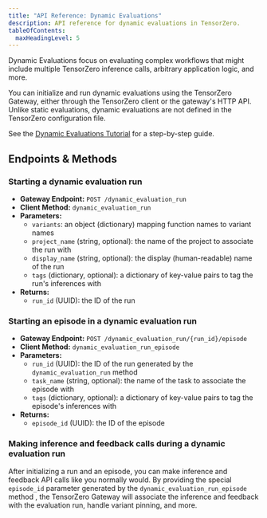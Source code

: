 ```yaml
---
title: "API Reference: Dynamic Evaluations"
description: API reference for dynamic evaluations in TensorZero.
tableOfContents:
  maxHeadingLevel: 5
---
```


Dynamic Evaluations focus on evaluating complex workflows that might include multiple TensorZero inference calls, arbitrary application logic, and more.

You can initialize and run dynamic evaluations using the TensorZero Gateway, either through the TensorZero client or the gateway's HTTP API.
Unlike static evaluations, dynamic evaluations are not defined in the TensorZero configuration file.

See the [Dynamic Evaluations Tutorial](/docs/evaluations/dynamic-evaluations/tutorial/) for a step-by-step guide.

## Endpoints & Methods

### Starting a dynamic evaluation run

- **Gateway Endpoint:** `POST /dynamic_evaluation_run`
- **Client Method:** `dynamic_evaluation_run`
- **Parameters:**
  - `variants`: an object (dictionary) mapping function names to variant names
  - `project_name` (string, optional): the name of the project to associate the run with
  - `display_name` (string, optional): the display (human-readable) name of the run
  - `tags` (dictionary, optional): a dictionary of key-value pairs to tag the run's inferences with
- **Returns:**
  - `run_id` (UUID): the ID of the run

### Starting an episode in a dynamic evaluation run

- **Gateway Endpoint:** `POST /dynamic_evaluation_run/{run_id}/episode`
- **Client Method:** `dynamic_evaluation_run_episode`
- **Parameters:**
  - `run_id` (UUID): the ID of the run generated by the `dynamic_evaluation_run` method
  - `task_name` (string, optional): the name of the task to associate the episode with
  - `tags` (dictionary, optional): a dictionary of key-value pairs to tag the episode's inferences with
- **Returns:**
  - `episode_id` (UUID): the ID of the episode

### Making inference and feedback calls during a dynamic evaluation run

After initializing a run and an episode, you can make inference and feedback API calls like you normally would.
By providing the special `episode_id` parameter generated by the `dynamic_evaluation_run_episode` method , the TensorZero Gateway will associate the inference and feedback with the evaluation run, handle variant pinning, and more.
